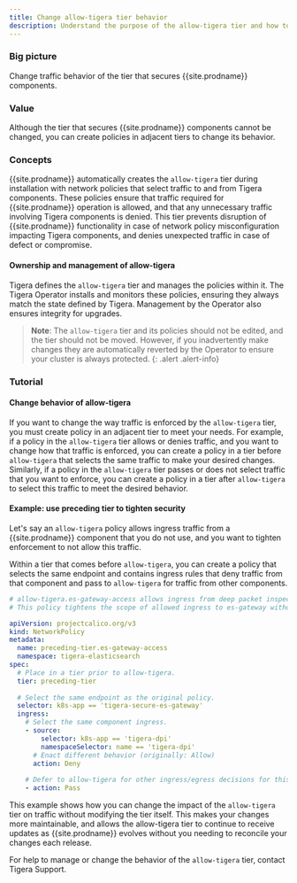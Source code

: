 ```yaml
---
title: Change allow-tigera tier behavior
description: Understand the purpose of the allow-tigera tier and how to change its behavior.
---
```


### Big picture
Change traffic behavior of the tier that secures {{site.prodname}} components.

### Value 
Although the tier that secures {{site.prodname}} components cannot be changed, you can create policies in adjacent tiers to change its behavior.

### Concepts
{{site.prodname}} automatically creates the `allow-tigera` tier during installation with network policies that select traffic to and from Tigera components. These policies ensure that traffic required for {{site.prodname}} operation is allowed, and that any unnecessary traffic involving Tigera components is denied. This tier prevents disruption of {{site.prodname}} functionality in case of network policy misconfiguration impacting Tigera components, and denies unexpected traffic in case of defect or compromise.

#### Ownership and management of allow-tigera
Tigera defines the `allow-tigera` tier and manages the policies within it. The Tigera Operator installs and monitors these policies, ensuring they always match the state defined by Tigera. Management by the Operator also ensures integrity for upgrades.

> **Note**: The `allow-tigera` tier and its policies should not be edited, and the tier should not be moved. However, if you inadvertently make changes they are automatically reverted by the Operator to ensure your cluster is always protected.
{: .alert .alert-info}

### Tutorial
#### Change behavior of allow-tigera
If you want to change the way traffic is enforced by the `allow-tigera` tier, you must create policy in an adjacent tier to meet your needs. For example, if a policy in the `allow-tigera` tier allows or denies traffic, and you want to change how that traffic is enforced, you can create a policy in a tier before `allow-tigera` that selects the same traffic to make your desired changes. Similarly, if a policy in the `allow-tigera` tier passes or does not select traffic that you want to enforce, you can create a policy in a tier after `allow-tigera` to select this traffic to meet the desired behavior.

#### Example: use preceding tier to tighten security
Let's say an `allow-tigera` policy allows ingress traffic from a {{site.prodname}} component that you do not use, and you want to tighten enforcement to not allow this traffic.

Within a tier that comes before `allow-tigera`, you can create a policy that selects the same endpoint and contains ingress rules that deny traffic from that component and pass to `allow-tigera` for traffic from other components.

```yaml
# allow-tigera.es-gateway-access allows ingress from deep packet inspection, a feature not utilized for the purpose of this example.
# This policy tightens the scope of allowed ingress to es-gateway without modifying the allow-tigera policy directly.

apiVersion: projectcalico.org/v3
kind: NetworkPolicy
metadata:
  name: preceding-tier.es-gateway-access
  namespace: tigera-elasticsearch
spec:
  # Place in a tier prior to allow-tigera.
  tier: preceding-tier
  
  # Select the same endpoint as the original policy.
  selector: k8s-app == 'tigera-secure-es-gateway'
  ingress:
    # Select the same component ingress.
    - source:
        selector: k8s-app == 'tigera-dpi'
        namespaceSelector: name == 'tigera-dpi'
      # Enact different behavior (originally: Allow)
      action: Deny
      
    # Defer to allow-tigera for other ingress/egress decisions for this endpoint.
    - action: Pass
```

This example shows how you can change the impact of the `allow-tigera` tier on traffic without modifying the tier itself. This makes your changes more maintainable, and allows the allow-tigera tier to continue to receive updates as {{site.prodname}} evolves without you needing to reconcile your changes each release.

For help to manage or change the behavior of the `allow-tigera` tier, contact Tigera Support.
